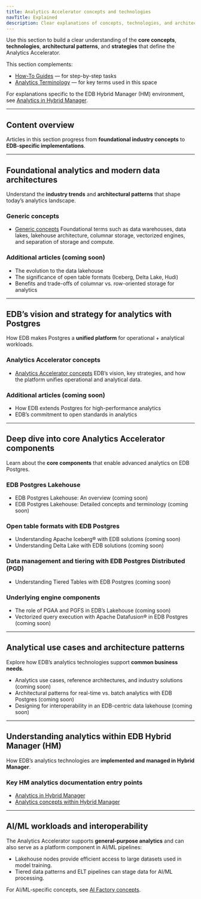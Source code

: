 ```yaml
---
title: Analytics Accelerator concepts and technologies
navTitle: Explained
description: Clear explanations of concepts, technologies, and architecture patterns that power the Analytics Accelerator and related EDB offerings.
---
```


Use this section to build a clear understanding of the **core concepts**, **technologies**, **architectural patterns**, and **strategies** that define the Analytics Accelerator.

This section complements:

-   [How-To Guides](/edb-postgres-ai/1.2/hybrid-manager/analytics/learn/how-to/) — for step-by-step tasks
-   [Analytics Terminology](terminology) — for key terms used in this space

For explanations specific to the EDB Hybrid Manager (HM) environment, see [Analytics in Hybrid Manager](../../../hybrid-manager/analytics).

* * *

## Content overview

Articles in this section progress from **foundational industry concepts** to **EDB-specific implementations**.

* * *

## Foundational analytics and modern data architectures

Understand the **industry trends** and **architectural patterns** that shape today’s analytics landscape.

### Generic concepts

-   [Generic concepts](./generic-concepts)
    Foundational terms such as data warehouses, data lakes, lakehouse architecture, columnar storage, vectorized engines, and separation of storage and compute.

### Additional articles (coming soon)

-   The evolution to the data lakehouse
-   The significance of open table formats (Iceberg, Delta Lake, Hudi)
-   Benefits and trade-offs of columnar vs. row-oriented storage for analytics

* * *

## EDB’s vision and strategy for analytics with Postgres

How EDB makes Postgres a **unified platform** for operational + analytical workloads.

### Analytics Accelerator concepts

-   [Analytics Accelerator concepts](analytics-concepts)
    EDB’s vision, key strategies, and how the platform unifies operational and analytical data.

### Additional articles (coming soon)

-   How EDB extends Postgres for high-performance analytics
-   EDB’s commitment to open standards in analytics

* * *

## Deep dive into core Analytics Accelerator components

Learn about the **core components** that enable advanced analytics on EDB Postgres.

### EDB Postgres Lakehouse

-   EDB Postgres Lakehouse: An overview (coming soon)
-   EDB Postgres Lakehouse: Detailed concepts and terminology (coming soon)

### Open table formats with EDB Postgres

-   Understanding Apache Iceberg® with EDB solutions (coming soon)
-   Understanding Delta Lake with EDB solutions (coming soon)

### Data management and tiering with EDB Postgres Distributed (PGD)

-   Understanding Tiered Tables with EDB Postgres (coming soon)

### Underlying engine components

-   The role of PGAA and PGFS in EDB’s Lakehouse (coming soon)
-   Vectorized query execution with Apache Datafusion® in EDB Postgres (coming soon)

* * *

## Analytical use cases and architecture patterns

Explore how EDB’s analytics technologies support **common business needs**.

-   Analytics use cases, reference architectures, and industry solutions (coming soon)
-   Architectural patterns for real-time vs. batch analytics with EDB Postgres (coming soon)
-   Designing for interoperability in an EDB-centric data lakehouse (coming soon)

* * *

## Understanding analytics within EDB Hybrid Manager (HM)

How EDB’s analytics technologies are **implemented and managed in Hybrid Manager**.

### Key HM analytics documentation entry points

-   [Analytics in Hybrid Manager](../../../hybrid-manager/analytics)
-   [Analytics concepts within Hybrid Manager](/edb-postgres-ai/1.2/hybrid-manager/analytics/learn/analytics_concepts/)

* * *

## AI/ML workloads and interoperability

The Analytics Accelerator supports **general-purpose analytics** and can also serve as a platform component in AI/ML pipelines:

-   Lakehouse nodes provide efficient access to large datasets used in model training.
-   Tiered data patterns and ELT pipelines can stage data for AI/ML processing.

For AI/ML-specific concepts, see [AI Factory concepts](/edb-postgres-ai/1.2/ai-factory/learn/explained/ai-factory-concepts/).

